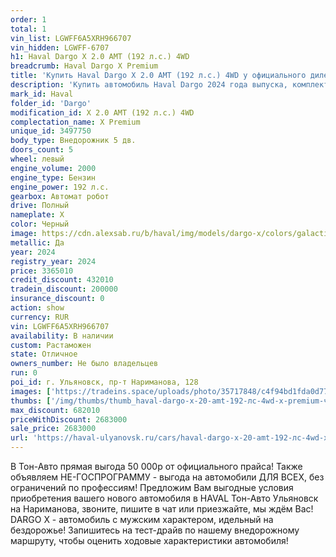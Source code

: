 ```yaml
---
order: 1
total: 1
vin_list: LGWFF6A5XRH966707
vin_hidden: LGWFF-6707
h1: Haval Dargo X 2.0 AMT (192 л.с.) 4WD
breadcrumb: Haval Dargo X Premium
title: 'Купить Haval Dargo X 2.0 AMT (192 л.с.) 4WD у официального дилера в Ульяновске'
description: 'Купить автомобиль Haval Dargo 2024 года выпуска, комплектация X Premium, цвет - Черный, двигатель - X 2.0 AMT (192 л.с.) 4WD у официального дилера в г. Ульяновск. Стоимость данного автомобиля Haval Dargo – 2683000'
mark_id: Haval
folder_id: 'Dargo'
modification_id: X 2.0 AMT (192 л.с.) 4WD
complectation_name: X Premium
unique_id: 3497750
body_type: Внедорожник 5 дв.
doors_count: 5
wheel: левый
engine_volume: 2000
engine_type: Бензин
engine_power: 192 л.с.
gearbox: Автомат робот
drive: Полный
nameplate: X
color: Черный
image: https://cdn.alexsab.ru/b/haval/img/models/dargo-x/colors/galactic-black.webp
metallic: Да
year: 2024
registry_year: 2024
price: 3365010
credit_discount: 432010
tradein_discount: 200000
insurance_discount: 0
action: show
currency: RUR
vin: LGWFF6A5XRH966707
availability: В наличии
custom: Растаможен
state: Отличное
owners_number: Не было владельцев
run: 0
poi_id: г. Ульяновск, пр-т Нариманова, 128
images: ['https://tradeins.space/uploads/photo/35717848/c4f94bd1fda0d77d326deeb3f4e6c327.png', 'https://tradeins.space/uploads/photo/35717849/f34b370c1f15bbf79ce86d8121dda749.jpg', 'https://tradeins.space/uploads/photo/35717850/b8f29acfa57ef6ed8895641dff7e126f.jpg', 'https://tradeins.space/uploads/photo/35717851/7e4c644b95fb4116058a3caa1964e57e.jpg', 'https://tradeins.space/uploads/photo/35717852/add054c54665ee444f26d5df11930739.jpg', 'https://tradeins.space/uploads/photo/35717853/873ff6e5133df6b403c27dd9e00042d8.jpg', 'https://tradeins.space/uploads/photo/35717854/cf1f29318882fccc9faed4146b577949.jpg', 'https://tradeins.space/uploads/photo/35717855/250e1a0e85a07cbe516e216d7a94ed7c.jpg', 'https://tradeins.space/uploads/photo/35717856/022778aea6f704efe76a78641e31273f.jpg', 'https://tradeins.space/uploads/photo/35717857/b919810d99d66fdeb2555ba36490f2b7.jpg', 'https://tradeins.space/uploads/photo/35717858/effeea6a5431488db81784cec6e5cbe4.jpg']
thumbs: ['/img/thumbs/thumb_haval-dargo-x-20-amt-192-лс-4wd-x-premium-черный-2024_6c327_0.webp', '/img/thumbs/thumb_haval-dargo-x-20-amt-192-лс-4wd-x-premium-черный-2024_da749_1.webp', '/img/thumbs/thumb_haval-dargo-x-20-amt-192-лс-4wd-x-premium-черный-2024_e126f_2.webp', '/img/thumbs/thumb_haval-dargo-x-20-amt-192-лс-4wd-x-premium-черный-2024_4e57e_3.webp', '/img/thumbs/thumb_haval-dargo-x-20-amt-192-лс-4wd-x-premium-черный-2024_30739_4.webp']
max_discount: 682010
priceWithDiscount: 2683000
sale_price: 2683000
url: 'https://haval-ulyanovsk.ru/cars/haval-dargo-x-20-amt-192-лс-4wd-x-premium-черный-2024/'
---
```

В Тон-Авто прямая выгода 50 000р от официального прайса! Также объявляем НЕ-ГОСПРОГРАММУ - выгода на автомобили ДЛЯ ВСЕХ, без ограничений по профессиям! Предложим Вам выгодные условия приобретения вашего нового автомобиля в HAVAL Тон-Авто Ульяновск на Нариманова, звоните, пишите в чат или приезжайте, мы ждём Вас! DARGO X - автомобиль с мужским характером, идельный на бездорожье! Запишитесь на тест-драйв по нашему внедорожному маршруту, чтобы оценить ходовые характеристики автомобиля!
